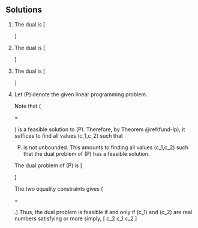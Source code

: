 ## Solutions {-}

1.  The dual is \[\begin{array}{rrcrcll}
    \max & 3y_1 \\
    \text{s.t.} 
    & y_1 & +  & 3y_2 & = & 4\\
    & 2y_1 & - & 4y_2 & \leq & -2 \\
    &  y_1 &   &      &\geq & 0.
    \end{array}\]


2.  The dual is \[\begin{array}{rrcrcll}
    \max  & y_1  &   &   \\
    \mbox{s.t.}
     & y_1 & + &  y_2 & \leq & 0 \\
     & y_1 &   &      & \leq & 3 \\
     &2y_1 & - & 3y_2 & \leq & 1 \\
     & y_1 &   &      &      & \mbox{free} \\
     &     &   &  y_2 &  \leq & 0.
    \end{array}\]

3.  The dual is \[\begin{array}{rrcll}
    \max  & y_1  \\
    \mbox{s.t.}
     &   y_1 & \geq & 1 \\
     & -3y_1 & = & 0 \\
     & 2y_1 & \leq & -9 \\
     & y_1 &    & \mbox{free}.
    \end{array}\]

4.  Let (P) denote the given linear programming problem.

    Note that \(\begin{bmatrix} x_1 \\ x_2\end{bmatrix} = \begin{bmatrix}
    1 \\ 0\end{bmatrix}\) is a feasible solution to (P).
    Therefore, by Theorem \@ref(fund-lp),
    it suffices to find all values \(c_1,c_2\) such that
    (P) is not unbounded.  This amounts to finding all values
    \(c_1,c_2\) such that the dual problem of (P) has a feasible solution.

    The dual problem of (P) is \[\begin{array}{rl}
    \max & 2 y_1 + y_2 \\
    & 2y_1 + y_2 = c_1 \\
    & y_1 + 3y_2 = c_2 \\
    & y_1 , y_2 \geq 0. \\
    \end{array}
    \]
    
    The two equality constraints gives
    \(\begin{bmatrix} y_1 \\ y_2 \end{bmatrix} =
    \begin{bmatrix}
    \frac{3}{5}c_1 - \frac{1}{5} c_2 \\
    -\frac{1}{5}c_1 + \frac{2}{5} c_2
    \end{bmatrix}.\)
    Thus, the dual problem is feasible if and only if
    \(c_1\) and \(c_2\) are real numbers satisfying
    \begin{align*}
    \frac{3}{5}c_1 - \frac{1}{5} c_2 & \geq & 0 \\
    -\frac{1}{5}c_1 + \frac{2}{5} c_2  & \geq & 0,
    \end{align*}
    or more simply,
    \[\frac{1}{3} c_2 \leq c_1 \leq 2 c_2.\]
